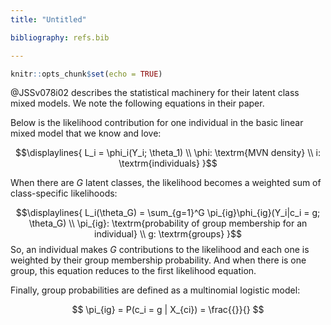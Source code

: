 ```yaml
---
title: "Untitled"

bibliography: refs.bib

---
```


```r
knitr::opts_chunk$set(echo = TRUE)
```

@JSSv078i02 describes the statistical machinery for their latent class mixed models. We note the following equations in their paper.

Below is the likelihood contribution for one individual in the basic linear
mixed model that we know and love:

$$\displaylines{
L_i = \phi_i(Y_i; \theta_1) \\
\phi: \textrm{MVN density} \\
i: \textrm{individuals}
}$$

When there are $G$ latent classes, the likelihood becomes a weighted sum of
class-specific likelihoods:

$$\displaylines{
L_i(\theta_G) = \sum_{g=1}^G \pi_{ig}\phi_{ig}(Y_i|c_i = g; \theta_G) \\
\pi_{ig}: \textrm{probability of group membership for an individual} \\
g: \textrm{groups}
}$$
So, an individual makes $G$ contributions to the likelihood and each one is
weighted by their group membership probability. And when there is one group,
this equation reduces to the first likelihood equation.

Finally, group probabilities are defined as a multinomial logistic model:

$$
\pi_{ig} = P(c_i = g | X_{ci}) = \frac{{}}{}
$$
